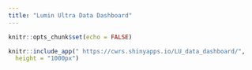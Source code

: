 ---
title: "Lumin Ultra Data Dashboard"
---



```{r setup, include=FALSE}
knitr::opts_chunk$set(echo = FALSE)
```




```{r, echo= FALSE, layout="l-page", fig.cap = "Link to Live Site:  https://cwrs.shinyapps.io/LU_data_dashboard/" }
knitr::include_app(" https://cwrs.shinyapps.io/LU_data_dashboard/",
  height = "1000px")
```
